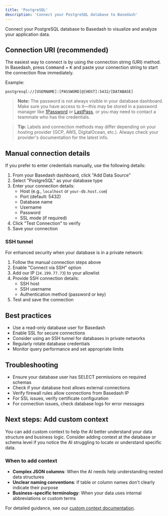 ```yaml
---
title: 'PostgreSQL'
description: 'Connect your PostgreSQL database to Basedash'
---
```


Connect your PostgreSQL database to Basedash to visualize and analyze your application data.

## Connection URI (recommended)

The easiest way to connect is by using the connection string (URI) method. In Basedash, press <kbd>Command</kbd> + <kbd>K</kbd> and paste your connection string to start the connection flow immediately.

Example:
```
postgresql://[USERNAME]:[PASSWORD]@[HOST]:5432/[DATABASE]
```

> **Note:** The password is not always visible in your database dashboard. Make sure you have access to it—this may be stored in a password manager like [1Password](https://1password.com/) or [LastPass](https://www.lastpass.com/), or you may need to contact a teammate who has the credentials.

> **Tip:** Labels and connection methods may differ depending on your hosting provider (GCP, AWS, DigitalOcean, etc.). Always check your provider's documentation for the latest info.

## Manual connection details

If you prefer to enter credentials manually, use the following details:

1. From your Basedash dashboard, click "Add Data Source"
2. Select "PostgreSQL" as your database type
3. Enter your connection details:
   - Host (e.g., `localhost` or `your-db.host.com`)
   - Port (default: 5432)
   - Database name
   - Username
   - Password
   - SSL mode (if required)
4. Click "Test Connection" to verify
5. Save your connection

### SSH tunnel
For enhanced security when your database is in a private network:
1. Follow the manual connection steps above
2. Enable "Connect via SSH" option
3. Add our IP (`24.199.77.73`) to your allowlist
4. Provide SSH connection details:
   - SSH host
   - SSH username
   - Authentication method (password or key)
5. Test and save the connection

## Best practices
- Use a read-only database user for Basedash
- Enable SSL for secure connections
- Consider using an SSH tunnel for databases in private networks
- Regularly rotate database credentials
- Monitor query performance and set appropriate limits

## Troubleshooting
- Ensure your database user has SELECT permissions on required schemas
- Check if your database host allows external connections
- Verify firewall rules allow connections from Basedash IP
- For SSL issues, verify certificate configuration
- For connection issues, check database logs for error messages

## Next steps: Add custom context

You can add custom context to help the AI better understand your data structure and business logic. Consider adding context at the database or schema level if you notice the AI struggling to locate or understand specific data.

### When to add context
- **Complex JSON columns**: When the AI needs help understanding nested data structures
- **Unclear naming conventions**: If table or column names don't clearly indicate their purpose
- **Business-specific terminology**: When your data uses internal abbreviations or custom terms

For detailed guidance, see our [custom context documentation](/features/custom-context).
